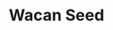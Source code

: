 ---
title: "Wacan Seed"
meta_title: "Wacan Seed craft"
description: "Craft de Wacan Seed"
rank: "b"
draft: false
name: "Wacan Seed"
recipe_img: "https://wiki.pokexgames.com/images/9/90/Wacan_Seed.png"
level: 70
craft_time: 1800
result: 1
value_npc: 1
ingredients:
  - name: "Major Seed Bag"
    quantity: 1
    item_img: "https://wiki.pokexgames.com/images/d/d4/Major_Seed_Bag.png"
    value_npc: 1
  - name: "Sheep Wool"
    quantity: 8
    item_img: "https://wiki.pokexgames.com/images/f/fe/Sheep_Wool.png"
    value_npc: 1
  - name: "Condensed Grass"
    quantity: 20
    item_img: "https://wiki.pokexgames.com/images/c/ce/Condensed_Grass.png"
    value_npc: 1
---